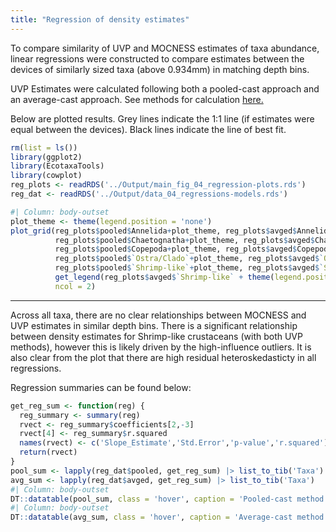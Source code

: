 ```yaml
---
title: "Regression of density estimates"
---
```


To compare similarity of UVP and MOCNESS estimates of taxa abundance, linear regressions were constructed to compare estimates between the devices of similarly sized taxa (above 0.934mm) in matching depth bins.

UVP Estimates were calculated following both a pooled-cast approach and an average-cast approach. See methods for calculation [here.](./main_analysis_03.html) 

Below are plotted results. Grey lines indicate the 1:1 line (if estimates were equal between the devices). Black lines indicate the line of best fit.

```r
rm(list = ls())
library(ggplot2)
library(EcotaxaTools)
library(cowplot)
reg_plots <- readRDS('../Output/main_fig_04_regression-plots.rds')
reg_dat <- readRDS('../Output/data_04_regressions-models.rds')
```

```r
#| Column: body-outset
plot_theme <- theme(legend.position = 'none')
plot_grid(reg_plots$pooled$Annelida+plot_theme, reg_plots$avged$Annelida+plot_theme,
          reg_plots$pooled$Chaetognatha+plot_theme, reg_plots$avged$Chaetognatha+plot_theme,
          reg_plots$pooled$Copepoda+plot_theme, reg_plots$avged$Copepoda+plot_theme,
          reg_plots$pooled$`Ostra/Clado`+plot_theme, reg_plots$avged$`Ostra/Clado`+plot_theme,
          reg_plots$pooled$`Shrimp-like`+plot_theme, reg_plots$avged$`Shrimp-like`+ plot_theme,
          get_legend(reg_plots$avged$`Shrimp-like` + theme(legend.position = 'bottom')),
          ncol = 2)
```

***
Across all taxa, there are no clear relationships between MOCNESS and UVP estimates in similar depth bins. There is a significant relationship between density estimates for Shrimp-like crustaceans (with both UVP methods), however this is likely driven by the high-influence outliers. It is also clear from the plot that there are high residual heteroskedasticty in all regressions. 


Regression summaries can be found below:
```R
get_reg_sum <- function(reg) {
  reg_summary <- summary(reg)
  rvect <- reg_summary$coefficients[2,-3]
  rvect[4] <- reg_summary$r.squared
  names(rvect) <- c('Slope_Estimate','Std.Error','p-value','r.squared')
  return(rvect)
}
pool_sum <- lapply(reg_dat$pooled, get_reg_sum) |> list_to_tib('Taxa')
avg_sum <- lapply(reg_dat$avged, get_reg_sum) |> list_to_tib('Taxa')
#| Column: body-outset
DT::datatable(pool_sum, class = 'hover', caption = 'Pooled-cast method UVP vs MOCNESS regression output')
#| Column: body-outset
DT::datatable(avg_sum, class = 'hover', caption = 'Average-cast method UVP vs MOCNESS regression output')
```

